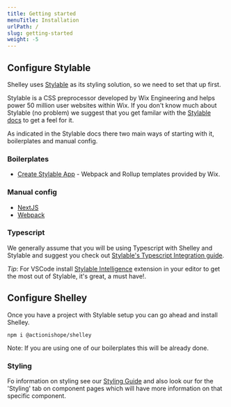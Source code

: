 ```yaml
---
title: Getting started
menuTitle: Installation
urlPath: /
slug: getting-started
weight: -5
---
```


## Configure Stylable

Shelley uses [Stylable](https://stylable.io) as its styling solution, so we need to set that up first.

Stylable is a CSS preprocessor developed by Wix Engineering and helps power 50 million user websites within Wix. If you don't know much about Stylable (no problem) we suggest that you get familar with the [Stylable docs](https://stylable.io/docs/getting-started/intro) to get a feel for it.

As indicated in the Stylable docs there two main ways of starting with it, boilerplates and manual config.

### Boilerplates

- [Create Stylable App](/getting-started/create-stylable-app) - Webpack and Rollup templates provided by Wix.

### Manual config

- [NextJS](/getting-started/next-js)
- [Webpack](https://stylable.io/docs/getting-started/webpack-integration)

### Typescript

We generally assume that you will be using Typescript with Shelley and Stylable and suggest you check out [Stylable's Typescript Integration guide](https://stylable.io/docs/getting-started/typescript-integration).

_Tip_: For VSCode install [Stylable Intelligence](https://marketplace.visualstudio.com/items?itemName=wix.stylable-intelligence) extension in your editor to get the most out of Stylable, it's great, a must have!.

## Configure Shelley

Once you have a project with Stylable setup you can go ahead and install Shelley.

```
npm i @actionishope/shelley
```

Note: If you are using one of our boilerplates this will be already done.

### Styling

Fo information on styling see our [Styling Guide](/styling) and also look our for the 'Styling' tab on component pages which will have more information on that specific component.

